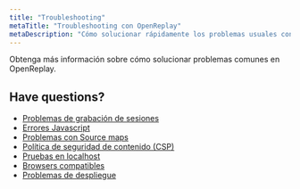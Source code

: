 ```yaml
---
title: "Troubleshooting"
metaTitle: "Troubleshooting con OpenReplay"
metaDescription: "Cómo solucionar rápidamente los problemas usuales con OpenReplay"
---
```


Obtenga más información sobre cómo solucionar problemas comunes en OpenReplay.

## Have questions?
- [Problemas de grabación de sesiones](/troubleshooting/session-recordings)
- [Errores Javascript](/troubleshooting/js-errors)
- [Problemas con Source maps](/troubleshooting/sourcemaps)
- [Política de seguridad de contenido (CSP)](/troubleshooting/csp)
- [Pruebas en localhost](/troubleshooting/localhost)
- [Browsers compatibles](/troubleshooting/supported-browsers)
- [Problemas de despliegue](/troubleshooting/deployment-faq)
